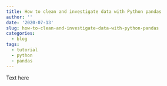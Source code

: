 ```yaml
---
title: How to clean and investigate data with Python pandas
author: ''
date: '2020-07-13'
slug: how-to-clean-and-investigate-data-with-python-pandas
categories:
  - blog
tags:
  - tutorial
  - python
  - pandas
---
```


Text here